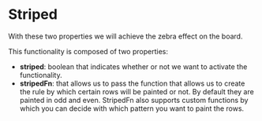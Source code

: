 

<Meta of={Stories} />

# Striped

With these two properties we will achieve the zebra effect on the board.

<Canvas of={Stories.Striped} />

This functionality is composed of two properties:

- **striped**: boolean that indicates whether or not we want to activate the functionality.
- **stripedFn**: that allows us to pass the function that allows us to create the rule by which certain rows will be painted or not. By default they are painted in odd and even. StripedFn also supports custom functions by which you can decide with which pattern you want to paint the rows.

```ts
//(index: number, row: TRow) => boolean
stripedFn: (index) => (index + 1) % 3 === 0
```
<Canvas of={Stories.StripedCustom} />
